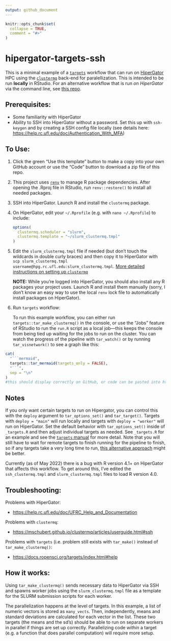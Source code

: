 ```yaml
---
output: github_document
---
```


<!-- README.md is generated from README.Rmd. Please edit that file -->

```r
knitr::opts_chunk$set(
  collapse = TRUE,
  comment = "#>"
)
```

# hipergator-targets-ssh

<!-- badges: start -->

<!-- badges: end -->

This is a minimal example of a [`targets`](https://docs.ropensci.org/targets/) workflow that can run on [HiperGator](https://www.rc.ufl.edu/services/hipergator/) HPC using the [`clustermq`](https://mschubert.github.io/clustermq/) back-end for paralellization.
This is intended to be run **locally** in RStudio.
For an alternative workflow that is run *on HiperGator* via the command line, see [this repo](https://github.com/BrunaLab/hipergator-targets).

## Prerequisites:

-   Some familiarity with HiperGator
-   Ability to SSH into HiperGator without a password. Set this up with `ssh-keygen` and by creating a SSH config file locally (see details here: <https://help.rc.ufl.edu/doc/Authentication_With_MFA>)

## To Use:

1.  Click the green "Use this template" button to make a copy into your own GitHub account or use the "Code" button to download a zip file of this repo.

2.  This project uses [`renv`](https://rstudio.github.io/renv/articles/renv.html) to manage R package dependencies.
    After opening the .Rproj file in RStudio, run `renv::restore()` to install all needed packages.

3.  SSH into HiperGator.
    Launch R and install the `clustermq` package.

4.  On HiperGator, edit your `~/.Rprofile` (e.g. with `nano ~/.Rprofile`) to include:

    ``` r
    options(
      clustermq.scheduler = "slurm",
      clustermq.template = "~/slurm_clustermq.tmpl"
    )
    ```

5.  Edit the `slurm_clustermq.tmpl` file if needed (but don't touch the wildcards in double curly braces) and then copy it to HiperGator with `scp slurm_clustermq.tmpl username@hpg.rc.ufl.edu:slurm_clustermq.tmpl`.
    [More detailed instructions on setting up `clustermq`](https://mschubert.github.io/clustermq/articles/userguide.html)

    **NOTE:** While you're logged into HiperGator, you should also install any R packages your project uses.
    Launch R and install them manually (sorry, I don't know an easy way to use the local `renv` lock file to automatically install packages on HiperGator).

6.  Run `targets` workflow:

    To run this example workflow, you can either run `targets::tar_make_clustermq()` in the console, or use the "Jobs" feature of RStudio to run the `run.R` script as a local job---this keeps the console from being tied up waiting for the jobs to run on the cluster.
    You can watch the progress of the pipeline with `tar_watch()` or by running `tar_visnetwork()` to see a graph like this:

```r
cat(
  "```mermaid",
  targets::tar_mermaid(targets_only = FALSE),
  "```",
  sep = "\n"
)
#this should display correctly on GitHub, or code can be pasted into https://mermaid.live
```

## Notes

If you only want certain targets to run on Hipergator, you can control this with the `deploy` argument to `tar_options_set()` and `tar_target()`.
Targets with `deploy = "main"` will run locally and targets with `deploy = "worker"` will run on HiperGator.
Set the default behavior with `tar_options_set()` inside of `_targets.R` and then adjust individual targets as needed.
See `_targets.R` for an example and see the [`targets` manual](https://books.ropensci.org/targets/hpc.html#advanced) for more detail.
Note that you will still have to wait for remote targets to finish running for the pipeline to finish, so if any targets take a very long time to run, [this alternative approach](https://github.com/BrunaLab/hipergator-targets) might be better.

Currently (as of May 2022) there is a bug with R version 4.1+ on HiperGator that affects this workflow.
To get around this, I've edited the `ssh_clustermq.tmpl` and `slurm_clustermq.tmpl` files to load R version 4.0.

## Troubleshooting:

Problems with HiperGator:

-   <https://help.rc.ufl.edu/doc/UFRC_Help_and_Documentation>

Problems with `clustermq`:

-   <https://mschubert.github.io/clustermq/articles/userguide.html#ssh>

Problems with `targets` (i.e. problem still exists with `tar_make()` instead of `tar_make_clustermq()`:

-   <https://docs.ropensci.org/targets/index.html#help>

## How it works:

Using `tar_make_clustermq()` sends necessary data to HiperGator via SSH and spawns worker jobs using the `slurm_clustermq.tmpl` file as a template for the SLURM submission scripts for each worker.

The parallelization happens at the level of targets.
In this example, a list of numeric vectors is stored as `many_vects`.
Then, independently, means and standard deviations are calculated for each vector in the list.
These two targets (the means and the sd's) should be able to run on separate workers in parallel if things are set up correctly.
Parallelizing code *within* a target (e.g. a function that does parallel computation) will require more setup.
